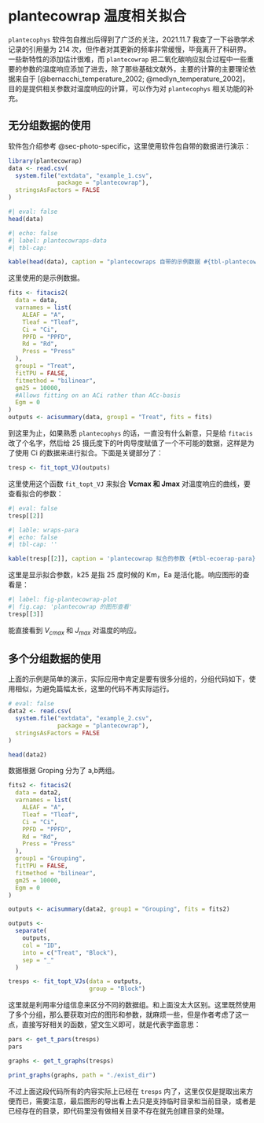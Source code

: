 # plantecowrap 温度相关拟合 {#sec-plantecowraps}

`plantecophys` 软件包自推出后得到了广泛的关注，2021.11.7 我查了一下谷歌学术记录的引用量为 214 次，但作者对其更新的频率非常缓慢，毕竟离开了科研界。一些新特性的添加估计很难，而 `plantecowrap` 把二氧化碳响应拟合过程中一些重要的参数的温度响应添加了进去，除了那些基础文献外，主要的计算的主要理论依据来自于 [@bernacchi_temperature_2002; @medlyn_temperature_2002]，目的是提供相关参数对温度响应的计算，可以作为对 `plantecophys` 相关功能的补充。

## 无分组数据的使用 {#sec-plantecowrap-nogroup}

软件包介绍参考 @sec-photo-specific，这里使用软件包自带的数据进行演示：

```r
library(plantecowrap)
data <- read.csv(
  system.file("extdata", "example_1.csv",
              package = "plantecowrap"),
  stringsAsFactors = FALSE
)
```

```r
#| eval: false
head(data)
```

```r
#| echo: false
#| label: plantecowraps-data
#| tbl-cap: 

kable(head(data), caption = "plantecowraps 自带的示例数据 #{tbl-plantecowraps}")

```


这里使用的是示例数据。

```r
fits <- fitacis2(
  data = data,
  varnames = list(
    ALEAF = "A",
    Tleaf = "Tleaf",
    Ci = "Ci",
    PPFD = "PPFD",
    Rd = "Rd",
    Press = "Press"
  ),
  group1 = "Treat",
  fitTPU = FALSE,
  fitmethod = "bilinear",
  gm25 = 10000,
  #Allows fitting on an ACi rather than ACc-basis
  Egm = 0
)
outputs <- acisummary(data, group1 = "Treat", fits = fits)
```

到这里为止，如果熟悉 `plantecophys` 的话，一直没有什么新意，只是给 `fitacis` 改了个名字，然后给 25 摄氏度下的叶肉导度赋值了一个不可能的数据，这样是为了使用 Ci 的数据来进行拟合。下面是关键部分了：

```r
tresp <- fit_topt_VJ(outputs)
```

这里使用这个函数 `fit_topt_VJ` 来拟合 **Vcmax 和 Jmax** 对温度响应的曲线，要查看拟合的参数：

```r
#| eval: false
tresp[[2]]
```

```r
#| lable: wraps-para
#| echo: false
#| tbl-cap: ''

kable(tresp[[2]], caption = 'plantecowrap 拟合的参数 {#tbl-ecoerap-para}')
```


这里是显示拟合参数，k25 是指 25 度时候的 Km，Ea 是活化能。响应图形的查看是：


```r
#| label: fig-plantecowrap-plot
#| fig.cap: 'plantecowrap 的图形查看'
tresp[[3]]
```
能直接看到 $V_{cmax}$ 和 $J_{max}$ 对温度的响应。


## 多个分组数据的使用 {#sec-plantecowrap-group}

上面的示例是简单的演示，实际应用中肯定是要有很多分组的，分组代码如下，使用相似，为避免篇幅太长，这里的代码不再实际运行。

```r
# eval: false
data2 <- read.csv(
  system.file("extdata", "example_2.csv",
              package = "plantecowrap"),
  stringsAsFactors = FALSE
)

head(data2)
```

数据根据 Groping 分为了 a,b两组。

```.r
fits2 <- fitacis2(
  data = data2,
  varnames = list(
    ALEAF = "A",
    Tleaf = "Tleaf",
    Ci = "Ci",
    PPFD = "PPFD",
    Rd = "Rd",
    Press = "Press"
  ),
  group1 = "Grouping",
  fitTPU = FALSE,
  fitmethod = "bilinear",
  gm25 = 10000,
  Egm = 0
)

outputs <- acisummary(data2, group1 = "Grouping", fits = fits2)

outputs <-
  separate(
    outputs,
    col = "ID",
    into = c("Treat", "Block"),
    sep = "_"
  )

tresps <- fit_topt_VJs(data = outputs,
                       group = "Block")
```


这里就是利用率分组信息来区分不同的数据组。和上面没太大区别。这里既然使用了多个分组，那么要获取对应的图形和参数，就麻烦一些，但是作者考虑了这一点，直接写好相关的函数，望文生义即可，就是代表字面意思：

```.r
pars <- get_t_pars(tresps)
pars

graphs <- get_t_graphs(tresps)

print_graphs(graphs, path = "./exist_dir")
```

不过上面这段代码所有的内容实际上已经在 `tresps` 内了，这里仅仅是提取出来方便而已，需要注意，最后图形的导出看上去只是支持临时目录和当前目录，或者是已经存在的目录，即代码里没有做相关目录不存在就先创建目录的处理。
